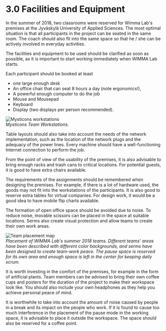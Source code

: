 # 3.0 Facilities and Equipment

In the summer of 2018, two classrooms were reserved for Wimma Lab's premises at the Jyväskylä University of Applied Sciences. The most optimal situation is that all participants in the project can be seated in the same room. The coach should also fit into the same space so that he / she can be actively involved in everyday activities.

The facilities and equipment to be used should be clarified as soon as possible, as it is important to start working immediately when WIMMA Lab starts.

Each participant should be booked at least

* one large enough desk
* An office chair that can seat 8 hours a day (note ergonomics!),
* A powerful enough computer to do the job
* Mouse and Mousepad
* Keyboard
* Display (two displays per person recommended).

![Mysticons workstations](/assets/Black-Book-Images/image009.jpg)  
*Mysticons Team Workstations.*

Table layouts should also take into account the needs of the network implementation, such as the location of the network plugs and the adequacy of the power lines. Every machine should have a well-functioning Internet connection to perform the job.

From the point of view of the usability of the premises, it is also advisable to bring enough racks and trash cans to critical locations. For potential guests, it is good to have extra chairs available.

The requirements of the assignments should be remembered when designing the premises. For example, if there is a lot of hardware used, the goods may not fit into the workstations of the participants. It is also good to reserve extra tables for virtual companies. For design work, it would be a good idea to have mobile flip charts available.

The formation of open office space should be avoided due to noise. To reduce noise, movable scissors can be placed in the space at suitable locations. Serms also create visual protection and allow teams to create their own work areas.

![Team placement map](/assets/Black-Book-Images/image010.png)  
*Placement of WIMMA Lab's summer 2018 teams. Different teams' areas have been described with different color backgrounds, and serms have been designed to create team-work peace. The pause space is reserved for its own area and enough space is left in the center for keeping daily scrum.*

It is worth investing in the comfort of the premises, for example in the form of artificial plants. Team members can be advised to bring their own coffee cups and posters for the duration of the project to make their workspace look like. You should also include your own headphones as they help you achieve personal peace of mind.

It is worthwhile to take into account the amount of noise caused by people in a break and its impact on the people who work. If it is found to cause too much interference in the placement of the pause mode in the working space, it is advisable to place it outside the workspace. The space should also be reserved for a coffee point.


